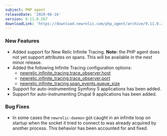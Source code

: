```yaml
---
subject: PHP agent
releaseDate: '2020-06-16'
version: 9.11.0.267
downloadLink: 'https://download.newrelic.com/php_agent/archive/9.11.0.267'
---
```


### New Features

* Added support for New Relic Infinite Tracing. **Note:** the PHP agent does not yet support attributes on spans. This will be available in the next minor release.
* Added the following Infinite Tracing configuration options:
  * [newrelic.infinite_tracing.trace_observer.host](https://docs.newrelic.com/docs/agents/php-agent/configuration/php-agent-configuration#inivar-inftr-host)
  * [newrelic.infinite_tracing.trace_observer.port](https://docs.newrelic.com/docs/agents/php-agent/configuration/php-agent-configuration#inivar-inftr-port)
  * [newrelic.infinite_tracing.span_events.queue_size](https://docs.newrelic.com/docs/agents/php-agent/configuration/php-agent-configuration#inivar-inftr-queue)
* Support for auto-instrumenting Symfony 5 applications has been added.
* Support for auto-instrumenting Drupal 9 applications has been added.

### Bug Fixes

* In some cases the `newrelic-daemon` got caught in an infinite loop on startup when the socket it tried to connect to was already acquired by another process. This behavior has been accounted for and fixed.
